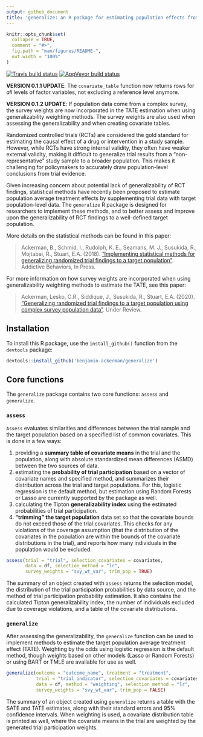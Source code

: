 ```yaml
---
output: github_document
title: 'generalize: an R package for estimating population effects from randomized trial data'
---
```


<!-- README.md is generated from README.Rmd. Please edit that file -->

```r
knitr::opts_chunk$set(
  collapse = TRUE,
  comment = "#>",
  fig.path = "man/figures/README-",
  out.width = "100%"
)
```

<!-- badges: start -->
[![Travis build status](https://travis-ci.com/benjamin-ackerman/generalize.svg?branch=master)](https://travis-ci.com/benjamin-ackerman/generalize)
[![AppVeyor build status](https://ci.appveyor.com/api/projects/status/github/benjamin-ackerman/generalize?branch=master&svg=true)](https://ci.appveyor.com/project/benjamin-ackerman/generalize)
<!-- badges: end -->

**VERSION 0.1.1 UPDATE**: The `covariate_table` function now returns rows for *all* levels of factor variables, not excluding a reference level anymore.

**VERSION 0.1.2 UPDATE**: If population data come from a complex survey, the survey weights are now incorporated in the TATE estimation when using generalizability weighting methods. The survey weights are also used when assessing the generalizability and when creating covariate tables.

Randomized controlled trials (RCTs) are considered the gold standard for estimating the causal effect of a drug or intervention in a study sample. However, while RCTs have strong internal validity, they often have weaker external validity, making it difficult to generalize trial results from a “non-representative” study sample to a broader population. This makes it challenging for policymakers to accurately draw population-level conclusions from trial evidence.

Given increasing concern about potential lack of generalizability of RCT findings, statistical methods have recently been proposed to estimate population average treatment effects by supplementing trial data with target population-level data. The `generalize` R package is designed for researchers to implement these methods, and to better assess and improve upon the generalizability of RCT findings to a well-defined target population.

More details on the statistical methods can be found in this paper:

> Ackerman, B., Schmid, I., Rudolph, K. E., Seamans, M. J., Susukida, R., Mojtabai, R., Stuart,
E.A. (2018). ["Implementing statistical methods for generalizing randomized trial findings to a target population"](https://www.sciencedirect.com/science/article/abs/pii/S0306460318312309?via%3Dihub). Addictive Behaviors, In Press. 

For more information on how survey weights are incorporated when using generalizability weighting methods to estimate the TATE, see this paper:

> Ackerman, Lesko, C.R., Siddique, J., Susukida, R., Stuart, E.A. (2020). ["Generalizing randomized trial findings to a target population using complex survey population data"](https://arxiv.org/abs/2003.07500). Under Review. 


## Installation
To install this R package, use the `install_github()` function from the `devtools` package:

```r
devtools::install_github('benjamin-ackerman/generalize')
```

## Core functions
The `generalize` package contains two core functions: `assess` and `generalize`.

### `assess`
`Assess` evaluates similarities and differences between the trial sample and the target population based on a specified list of common covariates.  This is done in a few ways: 

1. providing a **summary table of covariate means** in the trial and the population, along with absolute standardized mean differences (ASMD) between the two sources of data.
2. estimating the **probability of trial participation** based on a vector of covariate names and specified method, and summarizes their distribution across the trial and target populations.  For this, logistic regression is the default method, but estimation using Random Forests or Lasso are currently supported by the package as well.
3. calculating the Tipton **generalizability index** using the estimated probabilities of trial participation. 
4. **"trimming" the target population** data set so that the covariate bounds do not exceed those of the trial covariates.  This checks for any violations of the coverage assumption (that the distribution of the covariates in the population are within the bounds of the covariate distributions in the trial), and reports how many individuals in the population would be excluded.

```r
assess(trial = "trial", selection_covariates = covariates, 
       data = df, selection_method = "lr",
       survey_weights = "svy_wt_var", trim_pop = TRUE)
```

The summary of an object created with `assess` returns the selection model, the distribution of the trial participation probabilities by data source, and the method of trial participation probability estimation.  It also contains the calculated Tipton generalizability index, the number of individuals excluded due to coverage violations, and a table of the covariate distributions.

### `generalize`
After assessing the generalizability, the `generalize` function can be used to implement methods to estimate the target population average treatment effect (TATE).  Weighting by the odds using logistic regression is the default method, though weights based on other models (Lasso or Random Forests) or using BART or TMLE are available for use as well.

```r
generalize(outcome = "outcome_name", treatment = "treatment", 
           trial = "trial_indicator", selection_covariates = covariates, 
           data = df, method = "weighting", selection_method = "lr", 
           survey_weights = "svy_wt_var", trim_pop = FALSE)
```

The summary of an object created using `generalize` returns a table with the SATE and TATE estimates, along with their standard errors and 95% confidence intervals.  When weighting is used, a covariate distribution table is printed as well, where the covariate means in the trial are weighted by the generated trial participation weights.

